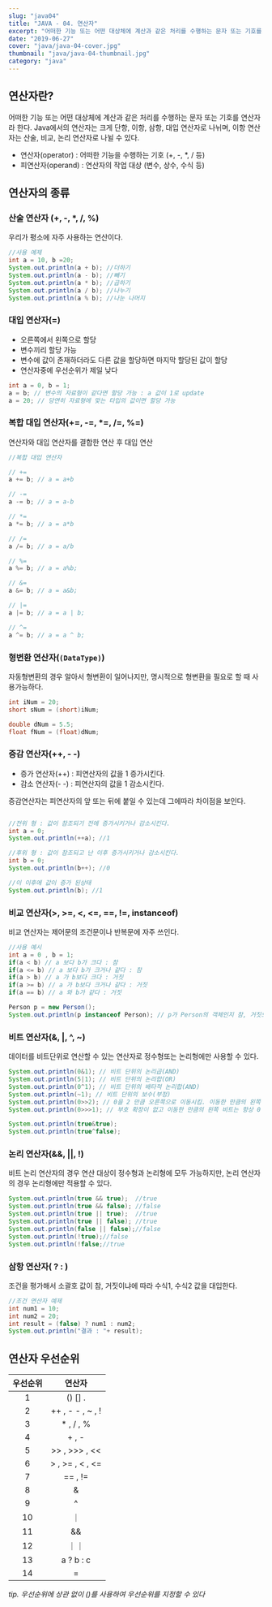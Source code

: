 ```yaml
---
slug: "java04"
title: "JAVA - 04. 연산자"
excerpt: "어떠한 기능 또는 어떤 대상체에 계산과 같은 처리를 수행하는 문자 또는 기호를 연산자라 한다. Java에서의 연산자는 크게 단항, 이항, 삼항, 대입 연산자로 나뉘며, 이항 연산자는 산술, 비교, 논리 연산자로 나뉠 수 있다."
date: "2019-06-27"
cover: "java/java-04-cover.jpg"
thumbnail: "java/java-04-thumbnail.jpg"
category: "java"
---
```


## 연산자란?

어떠한 기능 또는 어떤 대상체에 계산과 같은 처리를 수행하는 문자 또는 기호를 연산자라 한다. Java에서의 연산자는 크게 단항, 이항, 삼항, 대입 연산자로 나뉘며, 이항 연산자는 산술, 비교, 논리 연산자로 나뉠 수 있다.<!-- more -->

- 연산자(operator) : 어떠한 기능을 수행하는 기호 (+, -, \*, / 등)
- 피연산자(operand) : 연산자의 작업 대상 (변수, 상수, 수식 등)

## 연산자의 종류

### 산술 연산자 (+, -, \*, /, %)

우리가 평소에 자주 사용하는 연산이다.

```java
//사용 예제
int a = 10, b =20;
System.out.println(a + b); //더하기
System.out.println(a - b); //빼기
System.out.println(a * b); //곱하기
System.out.println(a / b); //나누기
System.out.println(a % b); //나눈 나머지
```

### 대입 연산자(=)

- 오른쪽에서 왼쪽으로 할당
- 변수끼리 할당 가능
- 변수에 값이 존재하더라도 다른 값을 할당하면 마지막 할당된 값이 할당
- 연산자중에 우선순위가 제일 낮다

```java
int a = 0, b = 1;
a = b; // 변수의 자료형이 같다면 할당 가능 : a 값이 1로 update
a = 20; // 당연히 자료형에 맞는 타입의 값이면 할당 가능
```

### 복합 대입 연산자(+=, -=, \*=, /=, %=)

연산자와 대입 연산자를 결합한 연산 후 대입 연산

```java
//복합 대입 연산자

// +=
a += b; // a = a+b

// -=
a -= b; // a = a-b

// *=
a *= b; // a = a*b

// /=
a /= b; // a = a/b

// %=
a %= b; // a = a%b;

// &=
a &= b; // a = a&b;

// |=
a |= b; // a = a | b;

// ^=
a ^= b; // a = a ^ b;
```

### 형변환 연산자(`(DataType)`)

자동형변환의 경우 알아서 형변환이 일어나지만, 명시적으로 형변환을 필요로 할 때 사용가능하다.

```java
int iNum = 20;
short sNum = (short)iNum;

double dNum = 5.5;
float fNum = (float)dNum;
```

### 증감 연산자(++, - -)

- 증가 연산자(++) : 피연산자의 값을 1 증가시킨다.
- 감소 연산자(-­ -­) : 피연산자의 값을 1 감소시킨다.

증감연산자는 피연산자의 앞 또는 뒤에 붙일 수 있는데 그에따라 차이점을 보인다.

```java

//전위 형 : 값이 참조되기 전에 증가시키거나 감소시킨다.
int a = 0;
System.out.println(++a); //1

//후위 형 : 값이 참조되고 난 이후 증가시키거나 감소시킨다.
int b = 0;
System.out.println(b++); //0

//이 이후에 값이 증가 된상태
System.out.println(b); //1
```

### 비교 연산자(>, >=, <, <=, ==, !=, instanceof)

비교 연산자는 제어문의 조건문이나 반복문에 자주 쓰인다.

```java
//사용 예시
int a = 0 , b = 1;
if(a < b) // a 보다 b가 크다 : 참
if(a <= b) // a 보다 b가 크거나 같다 : 참
if(a > b) // a 가 b보다 크다 : 거짓
if(a >= b) // a 가 b보다 크거나 같다 : 거짓
if(a == b) // a 와 b가 같다 : 거짓

Person p = new Person();
System.out.println(p instanceof Person); // p가 Person의 객체인지 참, 거짓으로 구분 : 참
```

### 비트 연산자(&, |, ^, ~)

데이터를 비트단위로 연산할 수 있는 연산자로 정수형또는 논리형에만 사용할 수 있다.

```java
System.out.println(0&1); // 비트 단위의 논리곱(AND)
System.out.println(5|1); // 비트 단위의 논리합(OR)
System.out.println(0^1); // 비트 단위의 배타적 논리합(AND)
System.out.println(~1); // 비트 단위의 보수(부정)
System.out.println(0>>2); // 0을 2 만큼 오른쪽으로 이동시킴. 이동한 만큼의 왼쪽 비트는 부호 확장이 발생
System.out.println(0>>>1); // 부호 확장이 없고 이동한 만큼의 왼쪽 비트는 항상 0 으로 채운다

System.out.println(true&true);
System.out.println(true^false);
```

### 논리 연산자(&&, ||, !)

비트 논리 연산자의 경우 연산 대상이 정수형과 논리형에 모두 가능하지만, 논리 연산자의 경우 논리형에만 적용할 수 있다.

```java
System.out.println(true && true);  //true
System.out.println(true && false); //false
System.out.println(true || true);  //true
System.out.println(true || false); //true
System.out.println(false || false);//false
System.out.println(!true);//false
System.out.println(!false;//true
```

### 삼항 연산자( ? : )

조건을 평가해서 소괄호 값이 참, 거짓이냐에 따라 수식1, 수식2 값을 대입한다.

```java
//조건 연산자 예제
int num1 = 10;
int num2 = 20;
int result = (false) ? num1 : num2;
System.out.println("결과 : "+ result);
```

## 연산자 우선순위

| 우선순위 |      연산자      |
| :------: | :--------------: |
|    1     |     () [] .      |
|    2     | ++ , - - , ~ , ! |
|    3     |    \* , / , %    |
|    4     |      + , -       |
|    5     |  >> , >>> , <<   |
|    6     | > , >= , < , <=  |
|    7     |     == , !=      |
|    8     |        &         |
|    9     |        ^         |
|    10    |        ｜        |
|    11    |        &&        |
|    12    |       ｜｜       |
|    13    |    a ? b : c     |
|    14    |        =         |

_tip. 우선순위에 상관 없이 ()를 사용하여 우선순위를 지정할 수 있다_
